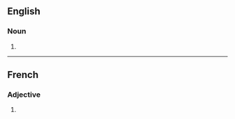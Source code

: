 ==English==

===Noun===
{{head|en|noun form}}

# {{plural of|en|addictive}}

----

==French==

===Adjective===
{{head|fr|adjective form}}

# {{feminine plural of|fr|addictif}}